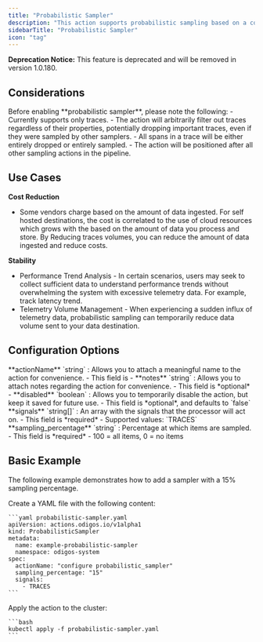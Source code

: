 ```yaml
---
title: "Probabilistic Sampler"
description: "This action supports probabilistic sampling based on a configured sampling percentage applied to the TraceID."
sidebarTitle: "Probabilistic Sampler"
icon: "tag"
---
```



<Note>
  <strong>Deprecation Notice:</strong> This feature is deprecated and will be removed in version 1.0.180.
</Note>

## Considerations

<Warning>
  Before enabling **probabilistic sampler**, please note the following:
  - Currently supports only traces.
  - The action will arbitrarily filter out traces regardless of their properties, potentially dropping important traces, even if they were sampled by other samplers.
  - All spans in a trace will be either entirely dropped or entirely sampled.
  - The action will be positioned after all other sampling actions in the pipeline.
</Warning>

## Use Cases

**Cost Reduction**

- Some vendors charge based on the amount of data ingested. For self hosted destinations, the cost is correlated to the use of cloud resources which grows with the based on the amount of data you process and store. By Reducing traces volumes, you can reduce the amount of data ingested and reduce costs.

**Stability**

- Performance Trend Analysis - In certain scenarios, users may seek to collect sufficient data to understand performance trends without overwhelming the system with excessive telemetry data. For example, track latency trend.
- Telemetry Volume Management - When experiencing a sudden influx of telemetry data, probabilistic sampling can temporarily reduce data volume sent to your data destination.

## Configuration Options

<AccordionGroup>
  <Accordion title="actionName">
    **actionName** `string` : Allows you to attach a meaningful name to the action for convenience.
    - This field is
    - <AssumeNoMeaning />
  </Accordion>
  <Accordion title="notes">
    **notes** `string` : Allows you to attach notes regarding the action for convenience.
    - This field is *optional*
    - <AssumeNoMeaning />
  </Accordion>
  <Accordion title="disabled">
    **disabled** `boolean` : Allows you to temporarily disable the action, but keep it saved for future use.
    - This field is *optional*, and defaults to `false`
  </Accordion>
  <Accordion title="signals *">
    **signals** `string[]` : An array with the signals that the processor will act on.
    - This field is *required*
    - Supported values: `TRACES`
  </Accordion>
  <Accordion title="sampling_percentage *">
    **sampling_percentage** `string` : Percentage at which items are sampled.
    - This field is *required*
    - 100 = all items, 0 = no items
  </Accordion>
</AccordionGroup>

## Basic Example

The following example demonstrates how to add a sampler with a 15% sampling percentage.

<Steps>
  <Step>
    Create a YAML file with the following content:

    ```yaml probabilistic-sampler.yaml
    apiVersion: actions.odigos.io/v1alpha1
    kind: ProbabilisticSampler
    metadata:
      name: example-probabilistic-sampler
      namespace: odigos-system
    spec:
      actionName: "configure probabilistic_sampler"
      sampling_percentage: "15"
      signals:
        - TRACES
    ```
  </Step>
  <Step>
    Apply the action to the cluster:

    ```bash
    kubectl apply -f probabilistic-sampler.yaml
    ```
  </Step>
</Steps>
